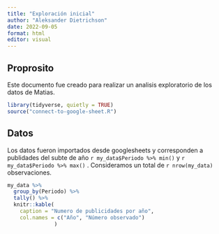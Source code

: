 ```yaml
---
title: "Exploración inicial"
author: "Aleksander Dietrichson"
date: 2022-09-05
format: html
editor: visual
---
```


## Proprosito

Este documento fue creado para realizar un analisis exploratorio de los datos de Matias.

```r
library(tidyverse, quietly = TRUE)
source("connect-to-google-sheet.R")
```

## Datos

Los datos fueron importados desde googlesheets y corresponden a publidades del subte de año `r my_data$Periodo %>% min()` y `r my_data$Periodo %>% max()` . Consideramos un total de `r nrow(my_data)` observaciones.

```r
my_data %>% 
  group_by(Periodo) %>% 
  tally() %>% 
  knitr::kable(
    caption = "Numero de publicidades por año",
    col.names = c("Año", "Número observado")
               )
```
